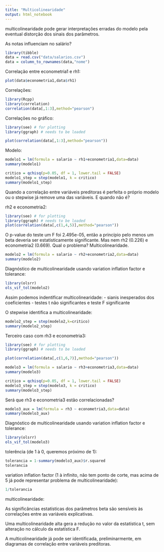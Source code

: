 ```yaml
---
title: "Multicolinearidade"
output: html_notebook
---
```


 multicolinearidade pode gerar interpretações erradas do modelo pela eventual distorção dos sinais dos parâmetros.

As notas influenciam no salário?

```r
library(tibble)
data = read.csv("data/salarios.csv")
data = column_to_rownames(data,"nome")
```


Correlação entre econometria1 e rh1:
```r
plot(data$econometria1,data$rh1)
```
Correlações:
```r
library(Rcpp)
library(correlation)
correlation(data[,1:3],method="pearson")
```

Correlações no gráfico:
```r
library(see) # for plotting
library(ggraph) # needs to be loaded

plot(correlation(data[,1:3],method="pearson"))
```
Modelo: 

```r
modelo1 = lm(formula = salario ~ rh1+econometria1,data=data)
summary(modelo1)
```

```r
critico = qchisq(p=0.05, df = 1, lower.tail = FALSE)
modelo1_step = step(modelo1, k = critico)
summary(modelo1_step)
```

Quando a correlação entre variáveis preditoras é perfeita o próprio modelo ou o stepwise já remove uma das variáveis. E quando não é?

rh2 e econometria2:
```r
library(see) # for plotting
library(ggraph) # needs to be loaded
plot(correlation(data[,c(1,4,5)],method="pearson"))
```

O p-value do teste um F foi  2.495e-05, então a princípio pelo menos um beta deveria ser estatisticamente significante. Mas nem rh2 (0.226) e econometria2 (0.669). Qual o problema? Multicolinearidade.

```r
modelo2 = lm(formula = salario ~ rh2+econometria2,data=data)
summary(modelo2)
```

Diagnóstico de multicolinearidade usando variation inflation factor e tolerance:
```r
library(olsrr)
ols_vif_tol(modelo2)
```

Assim podemos indentificar multicolinearidade:
- sianis inesperados dos coeficientes
- testes t não significantes e teste F significante 

O stepwise identifica a multicolinearidade:

```r
modelo2_step = step(modelo2,k=critico)
summary(modelo2_step)
```

Terceiro caso com rh3 e econometria3:
```r
library(see) # for plotting
library(ggraph) # needs to be loaded

plot(correlation(data[,c(1,6,7)],method="pearson"))
```

```r
modelo3 = lm(formula = salario ~ rh3+econometria3,data=data)
summary(modelo3)
```
```r
critico = qchisq(p=0.05, df = 1, lower.tail = FALSE)
modelo3_step = step(modelo3, k = critico)
summary(modelo3_step)
```

Será que rh3 e econometria3 estão correlacionadas?

```r
modelo3_aux = lm(formula = rh3 ~ econometria3,data=data)
summary(modelo3_aux)
```

Diagnóstico de multicolinearidade usando variation inflation factor e tolerance:
```r
library(olsrr)
ols_vif_tol(modelo3)
```

tolerência (de 1 à 0, queremos próximo de 1):
```r
tolerancia = 1-summary(modelo3_aux)$r.squared
tolerancia
```


variation inflation factor (1 à infinito, não tem ponto de corte, mas acima de 5 já pode representar problema de multicolinearidade):
```r
1/tolerancia
```


multicolinearidade:

As significâncias estatísticas dos parâmetros beta são sensíveis às correlações entre as variáveis explicativas.

Uma multicolinearidade alta gera a redução no valor da estatística t, sem alteração no cálculo da estatística F.

A multicolinearidade já pode ser identificada, preliminarmente, em diagramas de correlação entre variáveis preditoras. 
